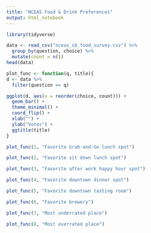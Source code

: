 ```yaml
---
title: "NCEAS Food & Drink Preferences"
output: html_notebook
---
```



```r
library(tidyverse)
```


```r
data <- read_csv("nceas_sb_food_survey.csv") %>%
  group_by(question, choice) %>%
  mutate(count = n())
head(data)
```

```r
plot_func <- function(q, title){
d <- data %>% 
  filter(question == q)

ggplot(d, aes(x = reorder(choice, count))) +
  geom_bar() +
  theme_minimal() +
  coord_flip() +
  xlab("") +
  ylab("Votes") +
  ggtitle(title)
}

plot_func(1, "Favorite Grab-and-Go lunch spot")
```
```r
plot_func(2, "Favorite sit down lunch spot")
```
```r
plot_func(3, "Favorite after work happy hour spot")
```

```r
plot_func(4, "Favorite downtown dinner spot")
```

```r
plot_func(5, "Favorite downtown tasting room")
```

```r
plot_func(6, "Favorite brewery")
```

```r
plot_func(7, "Most underrated place")
```
```r
plot_func(8, "Most overrated place")
```
```r

```

